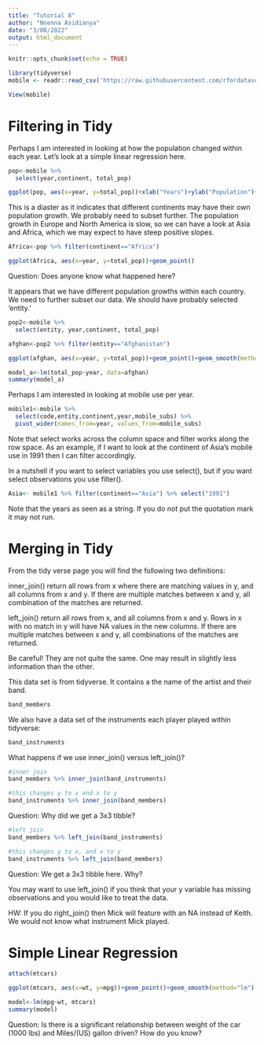 ```yaml
---
title: "Tutorial 8"
author: "Nnenna Asidianya"
date: "3/08/2022"
output: html_document
---
```


```r
knitr::opts_chunk$set(echo = TRUE)
```

```r
library(tidyverse)
mobile <- readr::read_csv('https://raw.githubusercontent.com/rfordatascience/tidytuesday/master/data/2020/2020-11-10/mobile.csv')

View(mobile)
```

# Filtering in Tidy

Perhaps I am interested in looking at how the population changed within each year. Let's look at a simple linear regression here. 

```r
pop<-mobile %>% 
  select(year,continent, total_pop) 

ggplot(pop, aes(x=year, y=total_pop))+xlab("Years")+ylab("Population")+geom_point()
```

This is a diaster as it indicates that different continents may have their own population growth. We probably need to subset further. The population growth in Europe and North America is slow, so we can have a look at Asia and Africa, which we may expect to have steep positive slopes. 

```r
Africa<-pop %>% filter(continent=="Africa")

ggplot(Africa, aes(x=year, y=total_pop))+geom_point()
```

Question: Does anyone know what happened here? 

It appears that we have different population growths within each country. We need to further subset our data. We should have probably selected 'entity.'

```r
pop2<-mobile %>% 
  select(entity, year,continent, total_pop) 

afghan<-pop2 %>% filter(entity=="Afghanistan")

ggplot(afghan, aes(x=year, y=total_pop))+geom_point()+geom_smooth(method="lm")

model_a<-lm(total_pop~year, data=afghan)
summary(model_a)
```


Perhaps I am interested in looking at mobile use per year. 

```r
mobile1<-mobile %>% 
  select(code,entity,continent,year,mobile_subs) %>%
  pivot_wider(names_from=year, values_from=mobile_subs) 
```

Note that select works across the column space and filter works along the row space. As an example, if I want to look at the continent of Asia's mobile use in 1991 then I can filter accordingly. 

In a nutshell if you want to select variables you use select(), but if you want select observations you use filter(). 


```r
Asia<- mobile1 %>% filter(continent=="Asia") %>% select("1991")
```

Note that the years as seen as a string. If you do not put the quotation mark it may not run.

# Merging in Tidy

From the tidy verse page you will find the following two definitions:


inner_join()
return all rows from x where there are matching values in y, and all columns from x and y. If there are multiple matches between x and y, all combination of the matches are returned.

left_join()
return all rows from x, and all columns from x and y. Rows in x with no match in y will have NA values in the new columns. If there are multiple matches between x and y, all combinations of the matches are returned.

Be careful! They are not quite the same. One may result in slightly less information than the other. 

This data set is from tidyverse. It contains a the name of the artist and their band. 

```r
band_members
```

We also have a data set of the instruments each player played within tidyverse:

```r
band_instruments
```
What happens if we use inner_join() versus left_join()?

```r
#inner join
band_members %>% inner_join(band_instruments)

#this changes y to x and x to y
band_instruments %>% inner_join(band_members)
```
Question: Why did we get a 3x3 tibble?

```r
#left join
band_members %>% left_join(band_instruments)

#this changes y to x, and x to y
band_instruments %>% left_join(band_members)
```

Question: We get a 3x3 tibble here. Why? 

You may want to use left_join() if you think that your y variable has missing observations and you would like to treat the data. 

HW: If you do right_join() then Mick will feature with an NA instead of Keith.  We would not know what instrument Mick played. 

# Simple Linear Regression

```r
attach(mtcars)

ggplot(mtcars, aes(x=wt, y=mpg))+geom_point()+geom_smooth(method="lm")

model<-lm(mpg~wt, mtcars)
summary(model)
```
Question: Is there is a significant relationship between weight of the car (1000 lbs) and Miles/(US) gallon driven? How do you know?
